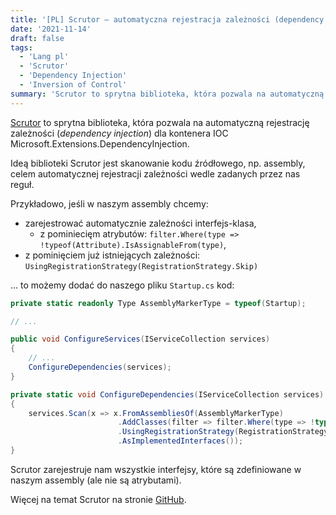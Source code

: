 ```yaml
---
title: '[PL] Scrutor — automatyczna rejestracja zależności (dependency injection)'
date: '2021-11-14'
draft: false
tags:
  - 'Lang pl'
  - 'Scrutor'
  - 'Dependency Injection'
  - 'Inversion of Control'
summary: 'Scrutor to sprytna biblioteka, która pozwala na automatyczną rejestrację zależności (dependency injection) dla kontenera IOC Microsoft.Extensions.DependencyInjection.'
---
```


[Scrutor](https://github.com/khellang/Scrutor) to sprytna biblioteka, która pozwala na automatyczną rejestrację zależności (_dependency injection_) dla kontenera IOC Microsoft.Extensions.DependencyInjection.

Ideą biblioteki Scrutor jest skanowanie kodu źródłowego, np. assembly, celem automatycznej rejestracji zależności wedle zadanych przez nas reguł.

Przykładowo, jeśli w naszym assembly chcemy:

- zarejestrować automatycznie zależności interfejs-klasa,
  - z pominiecięm atrybutów: `filter.Where(type => !typeof(Attribute).IsAssignableFrom(type)`,
- z pominięciem już istniejących zależności: `UsingRegistrationStrategy(RegistrationStrategy.Skip)`

... to możemy dodać do naszego pliku `Startup.cs` kod:

```csharp
private static readonly Type AssemblyMarkerType = typeof(Startup);

// ...

public void ConfigureServices(IServiceCollection services)
{
    // ...
    ConfigureDependencies(services);
}

private static void ConfigureDependencies(IServiceCollection services)
{
    services.Scan(x => x.FromAssembliesOf(AssemblyMarkerType)
                        .AddClasses(filter => filter.Where(type => !typeof(Attribute).IsAssignableFrom(type)))
                        .UsingRegistrationStrategy(RegistrationStrategy.Skip)
                        .AsImplementedInterfaces());
}
```

Scrutor zarejestruje nam wszystkie interfejsy, które są zdefiniowane w naszym assembly (ale nie są atrybutami).

Więcej na temat Scrutor na stronie [GitHub](https://github.com/khellang/Scrutor).

